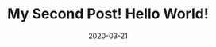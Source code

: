 ---
title: My Second Post! Hello World!
slug: my-second-post
date: 2020-03-21
featureImage: mountain.jpg
excerpt: Habitant pharetra, urna ipsum interdum risus nunc.
---